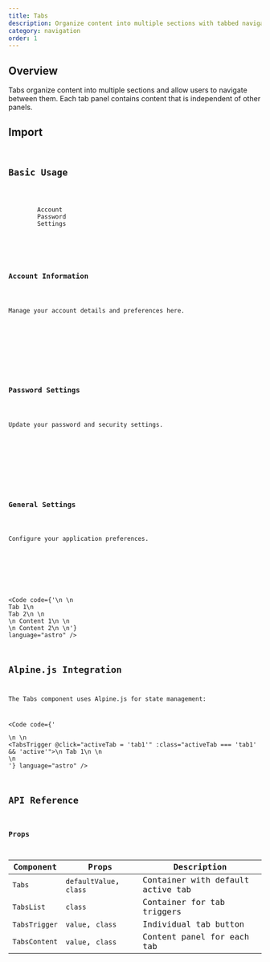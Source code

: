 ```yaml
---
title: Tabs
description: Organize content into multiple sections with tabbed navigation
category: navigation
order: 1
---
```



## Overview

Tabs organize content into multiple sections and allow users to navigate between them. Each tab panel contains content that is independent of other panels.

## Import

<Code 
    code="import { Tabs, TabsList, TabsTrigger, TabsContent } from '@/components/ui/navigation/tabs';" 
    language="typescript" 
/>

## Basic Usage

<Tabs defaultValue="tab1" class="w-full">
    <TabsList>
        <TabsTrigger value="tab1">Account</TabsTrigger>
        <TabsTrigger value="tab2">Password</TabsTrigger>
        <TabsTrigger value="tab3">Settings</TabsTrigger>
    </TabsList>
    <TabsContent value="tab1">
        <div class="p-4">
            <h3 class="font-semibold mb-2">Account Information</h3>
            <p>Manage your account details and preferences here.</p>
        </div>
    </TabsContent>
    <TabsContent value="tab2">
        <div class="p-4">
            <h3 class="font-semibold mb-2">Password Settings</h3>
            <p>Update your password and security settings.</p>
        </div>
    </TabsContent>
    <TabsContent value="tab3">
        <div class="p-4">
            <h3 class="font-semibold mb-2">General Settings</h3>
            <p>Configure your application preferences.</p>
        </div>
    </TabsContent>
</Tabs>

<Code 
    code={'<Tabs defaultValue="tab1">\n    <TabsList>\n        <TabsTrigger value="tab1">Tab 1</TabsTrigger>\n        <TabsTrigger value="tab2">Tab 2</TabsTrigger>\n    </TabsList>\n    <TabsContent value="tab1">\n        Content 1\n    </TabsContent>\n    <TabsContent value="tab2">\n        Content 2\n    </TabsContent>\n</Tabs>'}
    language="astro" 
/>

## Alpine.js Integration

The Tabs component uses Alpine.js for state management:

<Code 
    code={'<div x-data="{ activeTab: \'tab1\' }">\n    <TabsList>\n        <TabsTrigger @click="activeTab = \'tab1\'" :class="activeTab === \'tab1\' && \'active\'">\n            Tab 1\n        </TabsTrigger>\n    </TabsList>\n</div>'}
    language="astro" 
/>

## API Reference

### Props

| Component | Props | Description |
|-----------|-------|-------------|
| `Tabs` | `defaultValue`, `class` | Container with default active tab |
| `TabsList` | `class` | Container for tab triggers |
| `TabsTrigger` | `value`, `class` | Individual tab button |
| `TabsContent` | `value`, `class` | Content panel for each tab |